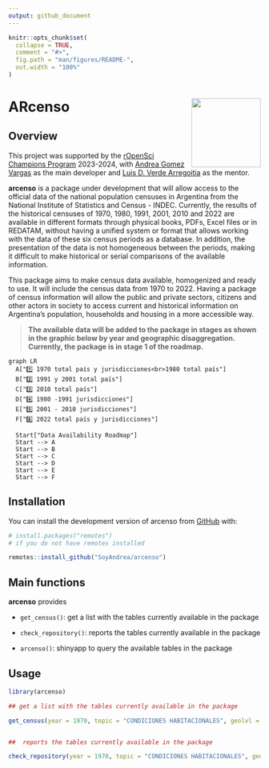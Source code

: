 ```yaml
---
output: github_document
---
```


<!-- README.md is generated from README.Rmd. Please edit that file -->

```r
knitr::opts_chunk$set(
  collapse = TRUE,
  comment = "#>",
  fig.path = "man/figures/README-",
  out.width = "100%"
)
```

# **ARcenso**  <img src="man/figures/logo.png" align="right" height="138"/> 






<!-- badges: start -->


<!-- badges: end -->


## Overview 

This project was supported by the [rOpenSci Champions Program](https://ropensci.org/blog/2024/02/15/champions-program-champions-2024/) 2023-2024, with [Andrea Gomez Vargas](https://github.com/SoyAndrea) as the main developer and [Luis D. Verde Arregoitia](https://github.com/luisDVA) as the mentor. 

**arcenso** is a package under development that will allow access to the official data of the national population censuses in Argentina from the National Institute of Statistics and Census - INDEC. Currently, the results of the historical censuses of 1970, 1980, 1991, 2001, 2010 and 2022 are available in different formats through physical books, PDFs, Excel files or in REDATAM, without having a unified system or format that allows working with the data of these six census periods as a database. In addition, the presentation of the data is not homogeneous between the periods, making it difficult to make historical or serial comparisons of the available information.

This package aims to make census data available, homogenized and ready to use. It will include the census data from 1970 to 2022. Having a package of census information will allow the public and private sectors, citizens and other actors in society to access current and historical information on Argentina’s population, households and housing in a more accessible way.

> **The available data will be added to the package in stages as shown in the graphic below by year and geographic disaggregation. Currently, the package is in stage 1 of the roadmap.**


```mermaid
graph LR
  A["1️⃣ 1970 total país y jurisdicciones<br>1980 total país"]
  B["2️⃣ 1991 y 2001 total país"]
  C["3️⃣ 2010 total país"]
  D["4️⃣ 1980 -1991 jurisdicciones"]
  E["5️⃣ 2001 - 2010 jurisdicciones"]
  F["6️⃣ 2022 total país y jurisdicciones"]

  Start["Data Availability Roadmap"]
  Start --> A
  Start --> B
  Start --> C
  Start --> D
  Start --> E
  Start --> F
```

## Installation

You can install the development version of arcenso from [GitHub](https://github.com/) with:

``` r
# install.packages("remotes")
# if you do not have remotes installed

remotes::install_github("SoyAndrea/arcenso")
```

## Main functions


**arcenso** provides 

- `get_census()`: get a list with the tables currently available in the package

- `check_repository()`: reports the tables currently available in the package

- `arcenso()`: shinyapp to query the available tables in the package


## Usage

```r
library(arcenso)

## get a list with the tables currently available in the package

get_census(year = 1970, topic = "CONDICIONES HABITACIONALES", geolvl = "Total del país")


##  reports the tables currently available in the package

check_repository(year = 1970, topic = "CONDICIONES HABITACIONALES", geolvl = "Total del país")
```
